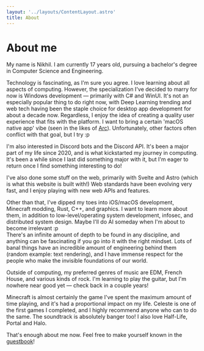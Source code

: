```yaml
---
layout: '../layouts/ContentLayout.astro'
title: About
---
```


# About me
My name is Nikhil. I am currently 17 years old, pursuing a  bachelor's degree in Computer Science and Engineering.

Technology is fascinating, as I'm sure you agree. I love learning about all aspects of computing. However, the specialization I've decided to marry for now is Windows development — primarily with C# and WinUI. It's not an especially popular thing to do right now, with Deep Learning trending and web tech having been the staple choice for desktop app development for about a decade now. Regardless, I enjoy the idea of creating a quality user experience that fits with the platform. I want to bring a certain 'macOS native app' vibe (seen in the likes of [Arc](https://arc.net)). Unfortunately, other factors often conflict with that goal, but I try :p

I'm also interested in Discord bots and the Discord API. It's been a major part of my life since 2020, and is what kickstarted my journey in computing. It's been a while since I last did something major with it, but I'm eager to return once I find something interesting to do!

I've also done some stuff on the web, primarily with Svelte and Astro (which is what this website is built with!) Web standards have been evolving very fast, and I enjoy playing with new web APIs and features.

Other than that, I've dipped my toes into iOS/macOS development, Minecraft modding, Rust, C++, and graphics. I want to learn more about them, in addition to low-level/operating system development, infosec, and distributed system design. Maybe I'll do AI someday when I'm about to become irrelevant :p\
There's an infinite amount of depth to be found in any discipline, and anything can be fascinating if you go into it with the right mindset. Lots of banal things have an incredible amount of engineering behind them (random example: text rendering), and I have immense respect for the people who make the invisible foundations of our world.

Outside of computing, my preferred genres of music are EDM, French House, and various kinds of rock. I'm learning to play the guitar, but I'm nowhere near good yet — check back in a couple years!

Minecraft is almost certainly the game I've spent the maximum amount of time playing, and it's had a proportional impact on my life. Celeste is one of the first games I completed, and I highly recommend anyone who can to do the same. The soundtrack is absolutely banger too! I also love Half-Life, Portal and Halo.

That's enough about me now. Feel free to make yourself known in the [guestbook](/guestbook)!
